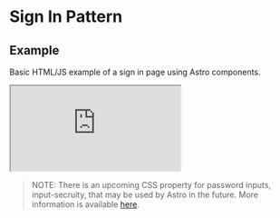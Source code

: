 
<Meta title="Astro UXDS/Patterns/Sign In" />

<style>
    {`
  .sbdocs .sbdocs-content {
    max-width: 90%;
  }
  rux-tabs {
    margin-bottom: 1rem;
  }
  .sandbox {
    width:100%; height:500px; border:0; border-radius: 4px; overflow:hidden;
  }
`}
</style>

# Sign In Pattern

## Example

Basic HTML/JS example of a sign in page using Astro components.

<iframe
    src="https://codesandbox.io/embed/github/RocketCommunicationsInc/astro/tree/main/packages/web-components/src/stories/astro-sandboxes/sign-in"
    class="sandbox"
    title="rux-sign-in-template"
    allow="accelerometer; ambient-light-sensor; camera; encrypted-media; geolocation; gyroscope; hid; microphone; midi; payment; usb; vr; xr-spatial-tracking"
    sandbox="allow-forms allow-modals allow-popups allow-presentation allow-same-origin allow-scripts"
></iframe>

> NOTE: There is an upcoming CSS property for password inputs, input-secruity, that may be used by Astro in the future. More information is available [here](https://drafts.csswg.org/css-ui/#input-security).
